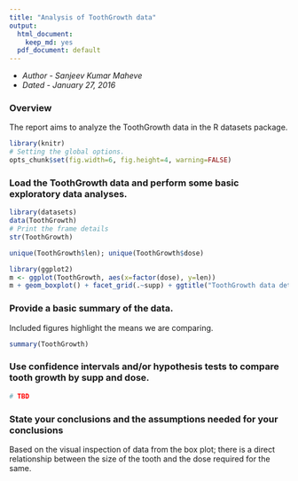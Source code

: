 ```yaml
---
title: "Analysis of ToothGrowth data"
output:
  html_document:
    keep_md: yes
  pdf_document: default
---
```


* *Author - Sanjeev Kumar Maheve*
* *Dated -  January 27, 2016*

### Overview
The report aims to analyze the ToothGrowth data in the R datasets package.

```r
library(knitr)
# Setting the global options.
opts_chunk$set(fig.width=6, fig.height=4, warning=FALSE)
```

### Load the ToothGrowth data and perform some basic exploratory data analyses.

```r
library(datasets)
data(ToothGrowth)
# Print the frame details
str(ToothGrowth)

unique(ToothGrowth$len); unique(ToothGrowth$dose)

library(ggplot2)
m <- ggplot(ToothGrowth, aes(x=factor(dose), y=len))
m + geom_boxplot() + facet_grid(.~supp) + ggtitle("ToothGrowth data details")
```

### Provide a basic summary of the data.
Included figures highlight the means we are comparing.
```r
summary(ToothGrowth)
```

### Use confidence intervals and/or hypothesis tests to compare tooth growth by supp and dose.
```r
# TBD
```

### State your conclusions and the assumptions needed for your conclusions
Based on the visual inspection of data from the box plot; there is a direct relationship between the size of the tooth and the dose required for the same.
